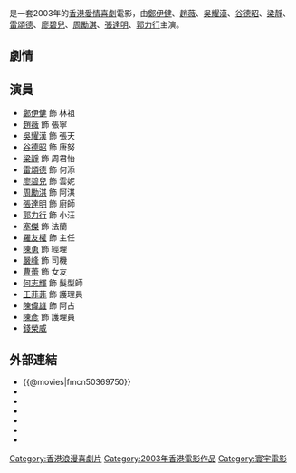 {{intromissing|time=2011-01-06T09:41:21+00:00}}
{{电影信息框
| name = 炮製女朋友
| original_name = ''{{lang|en|My Dream Girl}}''
| cn_name = 
| hk_name = 炮製女朋友
| tw_name = 
| image = My Dream Girl poster.jpg
| caption = 
| director = [[葉偉民|葉偉民]]
| producer = [[陳慶嘉|陳慶嘉]]、羅國強
| producer_2 = 錢榮威
| writer = [[陳慶嘉|陳慶嘉]]、[[李保章|李保章]]
| starring = [[鄭伊健|鄭伊健]]<br>[[趙薇|趙薇]]<br>[[吳耀漢|吳耀漢]]<br>[[谷德昭|谷德昭]]<br>[[梁靜|梁靜]]<br>[[雷頌德|雷頌德]]<br>[[廖碧兒|廖碧兒]]<br>[[周勵淇|周勵淇]]
| music = 陳偉雄、陳嘉業
| cinematography = 高照林
| editing = 陳志偉
| production_company = [[寰宇娛樂製作有限公司|寰宇娛樂製作有限公司]]<br>仝人製作社
| distributor = {{HK}}：寰宇影片發行有限公司
| released = {{film date|2003|7|17|香港|2003|7||中國大陸|2005|3|24|泰國}}
| runtime = 91 分鐘
| country = {{香港電影產地}}
| awards = 
| language = 粵語
| budget = 
| gross = [[港幣|港幣]]1,547,309（香港）<br>[[人民幣|人民幣]]6,500,000（中國內地）
| preceded_by = 
| followed_by = 
| amg_id = 1:301825
| imdb_id = tt0369750
}}

{{engname|《炮製女朋友》|''My Dream Girl''}}是一套2003年的[[香港|香港]][[愛情|愛情]][[喜劇|喜劇]]電影，由[[鄭伊健|鄭伊健]]、[[趙薇|趙薇]]、[[吳耀漢|吳耀漢]]、[[谷德昭|谷德昭]]、[[梁靜|梁靜]]、[[雷頌德|雷頌德]]、[[廖碧兒|廖碧兒]]、[[周勵淇|周勵淇]]、[[張達明_(演員)|張達明]]、[[郭力行|郭力行]]主演。

==劇情==
{{no plot}}

==演員==
*[[鄭伊健|鄭伊健]] 飾 林祖
*[[趙薇|趙薇]] 飾 張寧
*[[吳耀漢|吳耀漢]] 飾 張天
*[[谷德昭|谷德昭]] 飾 唐努
*[[梁靜|梁靜]] 飾 周君怡
*[[雷頌德|雷頌德]] 飾 何添
*[[廖碧兒|廖碧兒]] 飾 雲妮
*[[周勵淇|周勵淇]] 飾 阿淇
*[[張達明_(演員)|張達明]] 飾 廚師
*[[郭力行|郭力行]] 飾 小汪
*[[塞傑|塞傑]] 飾 法蘭
*[[羅友權|羅友權]] 飾 主任
*[[陳勇_(香港演員)|陳勇]] 飾 經理
*[[嚴峰|嚴峰]] 飾 司機
*[[曹蕾|曹蕾]] 飾 女友
*[[何志輝|何志輝]] 飾 髮型師
*[[王菲菲|王菲菲]] 飾 護理員
*[[陳偉雄|陳偉雄]] 飾 阿占
*[[陳彥|陳彥]] 飾 護理員
*[[錢榮威|錢榮威]]

==外部連結==
*{{@movies|fmcn50369750}}
*{{hkmdb title|10396}}
*{{Mtime|11500}}
*{{douban}}
*{{rotten-tomatoes|my_dream_girl}}
*{{Amg movie|301825}}
*{{imdb title|0369750}}

{{趙薇}}
{{HK-media-stub}}

[[Category:香港浪漫喜劇片|Category:香港浪漫喜劇片]]
[[Category:2003年香港電影作品|Category:2003年香港電影作品]]
[[Category:寰宇電影|Category:寰宇電影]]